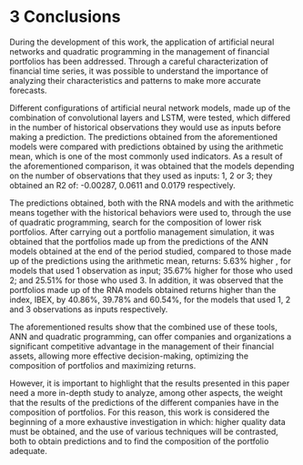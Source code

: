 # 3 Conclusions {.unnumbered}

During the development of this work, the application of artificial neural networks and quadratic programming in the management of financial portfolios has been addressed. Through a careful characterization of financial time series, it was possible to understand the importance of analyzing their characteristics and patterns to make more accurate forecasts.

Different configurations of artificial neural network models, made up of the combination of convolutional layers and LSTM, were tested, which differed in the number of historical observations they would use as inputs before making a prediction. The predictions obtained from the aforementioned models were compared with predictions obtained by using the arithmetic mean, which is one of the most commonly used indicators. As a result of the aforementioned comparison, it was obtained that the models depending on the number of observations that they used as inputs: 1, 2 or 3; they obtained an R2 of: -0.00287, 0.0611 and 0.0179 respectively.

The predictions obtained, both with the RNA models and with the arithmetic means together with the historical behaviors were used to, through the use of quadratic programming, search for the composition of lower risk portfolios. After carrying out a portfolio management simulation, it was obtained that the portfolios made up from the predictions of the ANN models obtained at the end of the period studied, compared to those made up of the predictions using the arithmetic mean, returns: 5.63% higher , for models that used 1 observation as input; 35.67% higher for those who used 2; and 25.51% for those who used 3. In addition, it was observed that the portfolios made up of the RNA models obtained returns higher than the index, IBEX, by 40.86%, 39.78% and 60.54%, for the models that used 1, 2 and 3 observations as inputs respectively.

The aforementioned results show that the combined use of these tools, ANN and quadratic programming, can offer companies and organizations a significant competitive advantage in the management of their financial assets, allowing more effective decision-making, optimizing the composition of portfolios and maximizing returns.

However, it is important to highlight that the results presented in this paper need a more in-depth study to analyze, among other aspects, the weight that the results of the predictions of the different companies have in the composition of portfolios. For this reason, this work is considered the beginning of a more exhaustive investigation in which: higher quality data must be obtained, and the use of various techniques will be contrasted, both to obtain predictions and to find the composition of the portfolio adequate.
